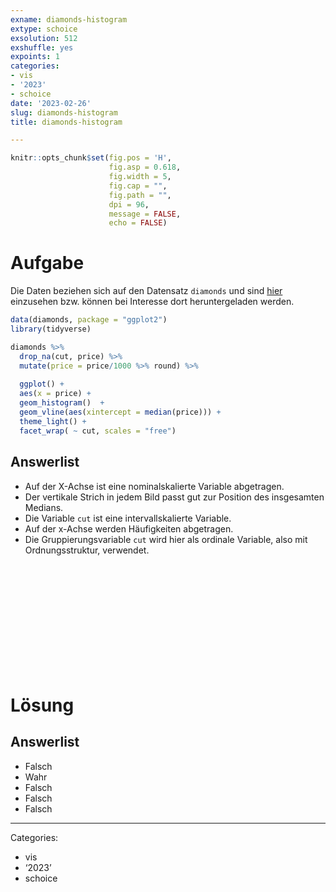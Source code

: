 ```yaml
---
exname: diamonds-histogram
extype: schoice
exsolution: 512
exshuffle: yes
expoints: 1
categories:
- vis
- '2023'
- schoice
date: '2023-02-26'
slug: diamonds-histogram
title: diamonds-histogram

---
```






```r
knitr::opts_chunk$set(fig.pos = 'H',
                      fig.asp = 0.618,
                      fig.width = 5,
                      fig.cap = "", 
                      fig.path = "",
                      dpi = 96,
                      message = FALSE,
                      echo = FALSE)
```





# Aufgabe



Die Daten beziehen sich auf den Datensatz `diamonds` und sind [hier](https://ggplot2.tidyverse.org/reference/diamonds.html) einzusehen bzw. können bei Interesse dort heruntergeladen werden.

```r
data(diamonds, package = "ggplot2")
library(tidyverse)

diamonds %>% 
  drop_na(cut, price) %>% 
  mutate(price = price/1000 %>% round) %>% 
  
  ggplot() +
  aes(x = price) +
  geom_histogram()  +
  geom_vline(aes(xintercept = median(price))) +
  theme_light() +
  facet_wrap( ~ cut, scales = "free")
```


Answerlist
----------
* Auf der X-Achse ist eine nominalskalierte Variable abgetragen.
* Der vertikale Strich in jedem Bild passt gut zur Position des insgesamten Medians.
* Die Variable `cut` ist eine intervallskalierte Variable.
* Auf der x-Achse werden Häufigkeiten abgetragen.
* Die Gruppierungsvariable `cut` wird hier als ordinale Variable, also mit Ordnungsstruktur, verwendet.




</br>
</br>
</br>
</br>
</br>
</br>
</br>
</br>
</br>
</br>

# Lösung


Answerlist
----------
* Falsch
* Wahr
* Falsch
* Falsch
* Falsch






---

Categories: 

- vis
- '2023'
- schoice

